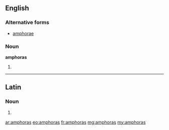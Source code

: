 ==English==

===Alternative forms===
* [[amphorae]]

===Noun===
'''amphoras'''

# {{plural of|amphora}}

----

==Latin==

===Noun===
{{la-noun-form|amphorās}}

# {{inflection of|amphora|amphora|acc|p|lang=la}}

[[ar:amphoras]]
[[eo:amphoras]]
[[fr:amphoras]]
[[mg:amphoras]]
[[my:amphoras]]